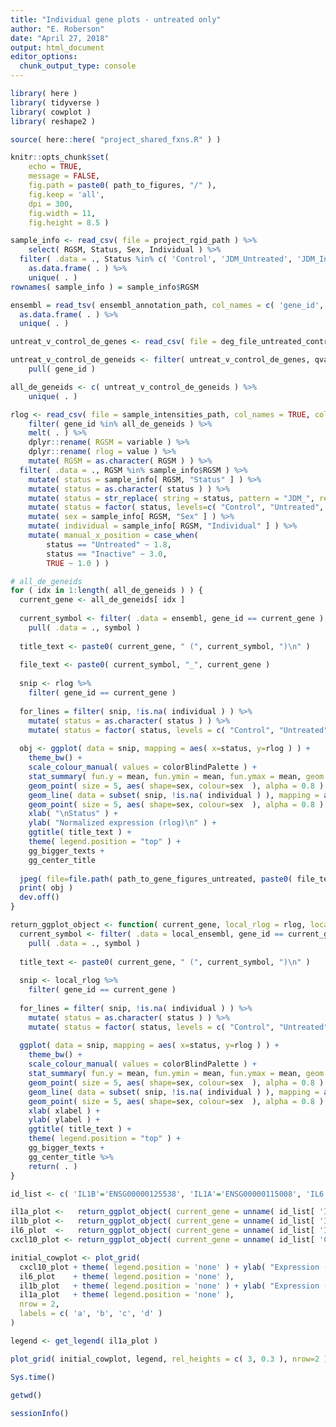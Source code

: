 ```yaml
---
title: "Individual gene plots - untreated only"
author: "E. Roberson"
date: "April 27, 2018"
output: html_document
editor_options: 
  chunk_output_type: console
---
```


```r
library( here )
library( tidyverse )
library( cowplot )
library( reshape2 )
```

```r
source( here::here( "project_shared_fxns.R" ) )
```

```r
knitr::opts_chunk$set(
	echo = TRUE,
	message = FALSE,
	fig.path = paste0( path_to_figures, "/" ),
	fig.keep = 'all',
	dpi = 300,
	fig.width = 11,
	fig.height = 8.5 )
```

```r
sample_info <- read_csv( file = project_rgid_path ) %>%
	select( RGSM, Status, Sex, Individual ) %>%
  filter( .data = ., Status %in% c( 'Control', 'JDM_Untreated', 'JDM_Inactive' ) ) %>%
	as.data.frame( . ) %>%
	unique( . )
rownames( sample_info ) = sample_info$RGSM
```

```r
ensembl = read_tsv( ensembl_annotation_path, col_names = c( 'gene_id', 'symbol' ), skip=1 ) %>%
  as.data.frame( . ) %>%
  unique( . )
```

```r
untreat_v_control_de_genes <- read_csv( file = deg_file_untreated_control )

untreat_v_control_de_geneids <- filter( untreat_v_control_de_genes, qval < 0.05 ) %>%
	pull( gene_id )

all_de_geneids <- c( untreat_v_control_de_geneids ) %>%
	unique( . )
```

```r
rlog <- read_csv( file = sample_intensities_path, col_names = TRUE, col_types = cols( .default = 'd', gene_id = 'c' ) ) %>%
	filter( gene_id %in% all_de_geneids ) %>%
	melt( . ) %>%
	dplyr::rename( RGSM = variable ) %>%
	dplyr::rename( rlog = value ) %>%
	mutate( RGSM = as.character( RGSM ) ) %>%
  filter( .data = ., RGSM %in% sample_info$RGSM ) %>%
	mutate( status = sample_info[ RGSM, "Status" ] ) %>%
	mutate( status = as.character( status ) ) %>%
	mutate( status = str_replace( string = status, pattern = "JDM_", replacement = "" ) ) %>%
	mutate( status = factor( status, levels=c( "Control", "Untreated", "Inactive" ) ) ) %>%
	mutate( sex = sample_info[ RGSM, "Sex" ] ) %>%
	mutate( individual = sample_info[ RGSM, "Individual" ] ) %>%
	mutate( manual_x_position = case_when(
		status == "Untreated" ~ 1.8,
		status == "Inactive" ~ 3.0,
		TRUE ~ 1.0 ) )
```

```r
# all_de_geneids
for ( idx in 1:length( all_de_geneids ) ) {
  current_gene <- all_de_geneids[ idx ]
  
  current_symbol <- filter( .data = ensembl, gene_id == current_gene ) %>%
    pull( .data = ., symbol )
  
  title_text <- paste0( current_gene, " (", current_symbol, ")\n" )
  
  file_text <- paste0( current_symbol, "_", current_gene )
  
  snip <- rlog %>%
    filter( gene_id == current_gene )
  
  for_lines = filter( snip, !is.na( individual ) ) %>%
  	mutate( status = as.character( status ) ) %>%
  	mutate( status = factor( status, levels = c( "Control", "Untreated", "Inactive" ) ) )
  
  obj <- ggplot( data = snip, mapping = aes( x=status, y=rlog ) ) +
  	theme_bw() +
  	scale_colour_manual( values = colorBlindPalette ) +
  	stat_summary( fun.y = mean, fun.ymin = mean, fun.ymax = mean, geom = 'crossbar', width=0.5 ) +
  	geom_point( size = 5, aes( shape=sex, colour=sex  ), alpha = 0.8 ) +
  	geom_line( data = subset( snip, !is.na( individual ) ), mapping = aes( group = individual ) ) +
  	geom_point( size = 5, aes( shape=sex, colour=sex  ), alpha = 0.8 ) +
  	xlab( "\nStatus" ) +
  	ylab( "Normalized expression (rlog)\n" ) +
    ggtitle( title_text ) +
    theme( legend.position = "top" ) +
    gg_bigger_texts +
  	gg_center_title
  
  jpeg( file=file.path( path_to_gene_figures_untreated, paste0( file_text, ".jpeg" ) ), width=1280, height=1024, res=75 )
  print( obj )
  dev.off()
}
```

```r
return_ggplot_object <- function( current_gene, local_rlog = rlog, local_ensembl = ensembl, xlabel = "\nStatus", ylabel = "Normalized expression (rlog)\n" ) {
  current_symbol <- filter( .data = local_ensembl, gene_id == current_gene ) %>%
    pull( .data = ., symbol )
  
  title_text <- paste0( current_gene, " (", current_symbol, ")\n" )
  
  snip <- local_rlog %>%
    filter( gene_id == current_gene )
  
  for_lines = filter( snip, !is.na( individual ) ) %>%
  	mutate( status = as.character( status ) ) %>%
  	mutate( status = factor( status, levels = c( "Control", "Untreated", "Inactive" ) ) )
  
  ggplot( data = snip, mapping = aes( x=status, y=rlog ) ) +
  	theme_bw() +
  	scale_colour_manual( values = colorBlindPalette ) +
  	stat_summary( fun.y = mean, fun.ymin = mean, fun.ymax = mean, geom = 'crossbar', width=0.5 ) +
  	geom_point( size = 5, aes( shape=sex, colour=sex  ), alpha = 0.8 ) +
  	geom_line( data = subset( snip, !is.na( individual ) ), mapping = aes( group = individual ) ) +
  	geom_point( size = 5, aes( shape=sex, colour=sex  ), alpha = 0.8 ) +
  	xlab( xlabel ) +
  	ylab( ylabel ) +
    ggtitle( title_text ) +
    theme( legend.position = "top" ) +
    gg_bigger_texts +
  	gg_center_title %>%
    return( . )
}
```

```r
id_list <- c( 'IL1B'='ENSG00000125538', 'IL1A'='ENSG00000115008', 'IL6'='ENSG00000136244', 'CXCL10'='ENSG00000169245' )

il1a_plot <-   return_ggplot_object( current_gene = unname( id_list[ 'IL1A' ] ), ylabel = "\n" )
il1b_plot <-   return_ggplot_object( current_gene = unname( id_list[ 'IL1B' ] ) )
il6_plot  <-   return_ggplot_object( current_gene = unname( id_list[ 'IL6'  ] ), xlabel = "\n", ylabel = "\n" )
cxcl10_plot <- return_ggplot_object( current_gene = unname( id_list[ 'CXCL10' ] ), xlabel = "\n" )

initial_cowplot <- plot_grid(
  cxcl10_plot + theme( legend.position = 'none' ) + ylab( "Expression (rlog)"),
  il6_plot    + theme( legend.position = 'none' ),
  il1b_plot   + theme( legend.position = 'none' ) + ylab( "Expression (rlog)"),
  il1a_plot   + theme( legend.position = 'none' ),
  nrow = 2,
  labels = c( 'a', 'b', 'c', 'd' )
)

legend <- get_legend( il1a_plot )

plot_grid( initial_cowplot, legend, rel_heights = c( 3, 0.3 ), nrow=2 )
```

```r
Sys.time()

getwd()
  
sessionInfo()
```

